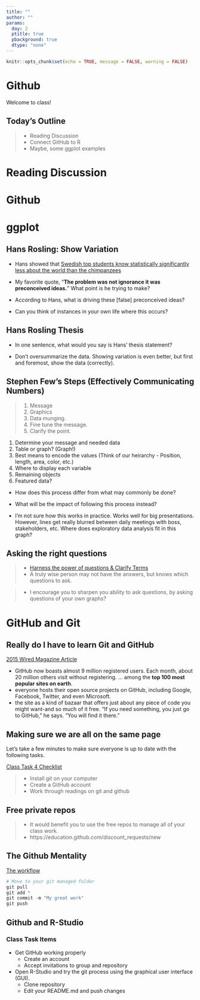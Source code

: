 ```yaml
---
title: ""
author: ""
params:
  day: 2
  ptitle: true
  pbackground: true
  dtype: "none"
---
```


```r
knitr::opts_chunk$set(echo = TRUE, message = FALSE, warning = FALSE)
```

# Github {data-background=#f7d754}

Welcome to class!

## Today's Outline

> - Reading Discussion
> - Connect GitHub to R
- Maybe, some ggplot examples

# Reading Discussion {data-background=#f7d754}



# Github {data-background=#f7d754}


# ggplot {data-background=#f7d754}












## Hans Rosling: Show Variation

- Hans showed that [Swedish top students know statistically significantly less about the world than the chimpanzees](https://www.youtube.com/embed/usdJgEwMinM?rel=0&amp;start=80)

- My favorite quote, "**The problem was not ignorance it was preconceived ideas.**" What point is he trying to make?

- According to Hans, what is driving these [false] preconceived ideas?
<!-- Relying on the mean too much -->
<!-- He shows this with Africa. Such a lot of difference within countries -->

- Can you think of instances in your own life where this occurs?
<!-- The age of my kids, compared to Octomom's kids -->
<!-- Cash flow (personal or of a business) averages one thing, but big positives and negatives. -->

## Hans Rosling Thesis

- In one sentence, what would you say is Hans' thesis statement?

- Don't oversummarize the data. Showing variation is even better, but first and foremost, show the data (correctly).


## Stephen Few's Steps (Effectively Communicating Numbers)
<!-- This is good in theory, but I don't know if I believe it in practice. -->
<!-- It seems to work well for big presentations: conferences, papers, client meetings. But the lines get really blurry daily meetings with boss, stakeholders, etc. Where does exploratory data analysis fit in to this?(great question to ask students) -->
> 1. Message
> 2. Graphics
> 3. Data munging.
> 4. Fine tune the message.
> 5. Clarify the point.

1. Determine your message and needed data
2. Table or graph? (Graph!)
3. Best means to encode the values (Think of our heirarchy - Position, length, area, color, etc.)
4. Where to display each variable
5. Remaining objects
6. Featured data?


- How does this process differ from what may commonly be done?

- What will be the impact of following this process instead?

- I'm not sure how this works in practice. Works well for big presentations. However, lines get really blurred between daily meetings with boss, stakeholders, etc. Where does exploratory data analysis fit in this graph?
<!-- "The simple graph has brought more information to the data analyst's mind than any other device." ~John Tukey -->


## Asking the right questions

> - [Harness the power of questions & Clarify Terms](https://www.lynda.com/Business-Skills-tutorials/Harness-power-questions/477451/574315-4.html)
> - A truly wise person may not have the answers, but knows which questions to ask.

> - I encourage you to sharpen you ability to ask questions, by asking questions of your own graphs?






# GitHub and Git

## Really do I have to learn Git and GitHub

[2015 Wired Magazine Article](https://www.wired.com/2015/03/github-conquered-google-microsoft-everyone-else/)

- GitHub now boasts almost 9 million registered users. Each month, about 20 million others visit without registering. ... among the **top 100 most popular sites on earth**.
- everyone hosts their open source projects on GitHub, including Google, Facebook, Twitter, and even Microsoft. 
- the site as a kind of bazaar that offers just about any piece of code you might want-and so much of it free. "If you need something, you just go to GitHub," he says. "You will find it there."

##  Making sure we are all on the same page

<!-- Just do a quick demo to repeat what is in the video, then just ask for questions. -->
<!-- Here's a link to the video:  -->

<!-- I have created a video that walks through installing git on your computer and linking your github account to an RStudio project. I highly recommend you watch the video and try these steps before coming to class. Though the video follows the instructions in the Task 4 reading, there is a small difference. Namely, in Step 1 of Test Drive RStudio and Github, it asks you to create a repository, but we have actually already created your repositories for you already. -->
<!-- https://www.loom.com/share/f4304f98d8474e30bf6da03718ed4ca5 -->
<!-- If you run into trouble, do not worry. We'll use the last 30-40 minutes of class to help those who are having trouble. But if you get it done in advance without problems you will be able to leave early, you won't be stuck waiting around. Thanks -->

Let's take a few minutes to make sure everyone is up to date with the following tasks.

[Class Task 4 Checklist](https://byuistats.github.io/M335/class_tasks/task04_details.html)

> - Install git on your computer
> - Create a GitHub account
> - Work through readings on git and github

## Free private repos

> -  It would benefit you to use the free repos to manage all of your class work.
> - https://education.github.com/discount_requests/new

## The Github Mentality

[The workflow](../images/Git_workflow_diagram.png)

```R
# Move to your git managed folder
git pull
git add *
git commit -m "My great work"
git push

```

## Github and R-Studio

### Class Task Items

- Get GitHub working properly
    - Create an account
    - Accept invitations to group and repository

- Open R-Studio and try the git process using the graphical user interface (GUI).
    - Clone repository
    - Edit your README.md and push changes